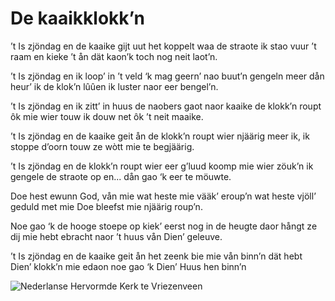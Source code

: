 
# De kaaikklokk’n

<PoemAudio src={fragment} performer={readers.anja} />

<PoemText>

’t Is zjöndag en de kaaike gijt uut
het koppelt waa de straote
ik stao vuur ’t raam en kieke ’t ån
dät kaon’k toch nog neit laot’n.

’t Is zjöndag en ik loop’ in ’t veld
‘k mag geern’ nao buut’n gengeln
meer dån heur’ ik de klok’n lûûen
ik luster naor eer bengel’n.

’t Is zjöndag en ik zitt’ in huus
de naobers gaot naor kaaike
de klokk’n roupt ôk mie wier touw
ik douw net ôk ’t neit maaike.

’t Is zjöndag en de kaaike geit ån
de klokk’n roupt wier njäärig
meer ik, ik stoppe d’oorn touw
ze wòtt mie te begjäärig.

’t Is zjöndag en de klokk’n roupt wier
eer g’luud koomp mie wier zöuk’n
ik gengele de straote op
en... dån gao ‘k eer te möuwte.

Doe hest ewunn God, vån mie
wat heste mie vääk’ eroup’n
wat heste vjöll’ geduld met mie
Doe bleefst mie njäärig roup’n.

Noe gao ‘k de hooge stoepe op
kiek’ eerst nog in de heugte
daor hångt ze dij mie hebt ebracht
naor ’t huus vån Dien’ geleuve.

’t Is zjöndag en de kaaike geit ån
het zeenk bie mie vån binn’n
dät hebt Dien’ klokk’n mie edaon
noe gao ‘k Dien’ Huus hen binn’n

</PoemText>

<Image src={kerk} alt="Nederlanse Hervormde Kerk te Vriezenveen" />
